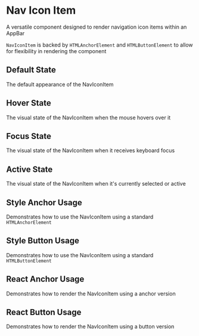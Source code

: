 
<Meta of={NavIconItemStories} />

# Nav Icon Item

A versatile component designed to render navigation icon items within an AppBar

`NavIconItem` is backed by `HTMLAnchorElement` and `HTMLButtonElement` to allow for flexibility in rendering the component

<Controls />

## Default State

The default appearance of the NavIconItem

<Canvas of={NavIconItemStories.Default} />

## Hover State

The visual state of the NavIconItem when the mouse hovers over it

<Canvas of={NavIconItemStories.HoverState} />

## Focus State

The visual state of the NavIconItem when it receives keyboard focus

<Canvas of={NavIconItemStories.FocusState} />

## Active State

The visual state of the NavIconItem when it's currently selected or active

<Canvas of={NavIconItemStories.ActiveState} />

## Style Anchor Usage

Demonstrates how to use the NavIconItem using a standard `HTMLAnchorElement`

<Canvas of={NavIconItemStories.StyleAnchorUsage} />

<RenderHtmlMarkup of={NavIconItemStories.StyleAnchorUsage} />

## Style Button Usage

Demonstrates how to use the NavIconItem using a standard `HTMLButtonElement`

<Canvas of={NavIconItemStories.StyleButtonUsage} />

<RenderHtmlMarkup of={NavIconItemStories.StyleButtonUsage} />

## React Anchor Usage

Demonstrates how to render the NavIconItem using a anchor version

<Canvas of={NavIconItemStories.ReactAnchorUsage} />

<RenderHtmlMarkup of={NavIconItemStories.ReactAnchorUsage} />

## React Button Usage

Demonstrates how to render the NavIconItem using a button version

<Canvas of={NavIconItemStories.ReactButtonUsage} />

<RenderHtmlMarkup of={NavIconItemStories.ReactButtonUsage} />
